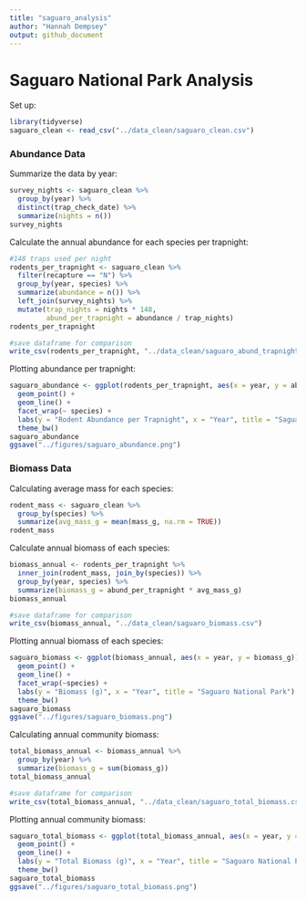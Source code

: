 ```yaml
---
title: "saguaro_analysis"
author: "Hannah Dempsey"
output: github_document
---
```


# Saguaro National Park Analysis

Set up:

```r
library(tidyverse)
saguaro_clean <- read_csv("../data_clean/saguaro_clean.csv")
```

### Abundance Data

Summarize the data by year:

```r
survey_nights <- saguaro_clean %>% 
  group_by(year) %>% 
  distinct(trap_check_date) %>% 
  summarize(nights = n())
survey_nights
```

Calculate the annual abundance for each species per trapnight:

```r
#148 traps used per night
rodents_per_trapnight <- saguaro_clean %>% 
  filter(recapture == "N") %>% 
  group_by(year, species) %>% 
  summarize(abundance = n()) %>% 
  left_join(survey_nights) %>% 
  mutate(trap_nights = nights * 148,
         abund_per_trapnight = abundance / trap_nights)
rodents_per_trapnight

#save dataframe for comparison
write_csv(rodents_per_trapnight, "../data_clean/saguaro_abund_trapnights.csv")
```

Plotting abundance per trapnight:

```r
saguaro_abundance <- ggplot(rodents_per_trapnight, aes(x = year, y = abund_per_trapnight)) +
  geom_point() +
  geom_line() +
  facet_wrap(~ species) +
  labs(y = "Rodent Abundance per Trapnight", x = "Year", title = "Saguaro National Park") +
  theme_bw()
saguaro_abundance
ggsave("../figures/saguaro_abundance.png")
```

### Biomass Data

Calculating average mass for each species:

```r
rodent_mass <- saguaro_clean %>% 
  group_by(species) %>% 
  summarize(avg_mass_g = mean(mass_g, na.rm = TRUE))
rodent_mass
```

Calculate annual biomass of each species:

```r
biomass_annual <- rodents_per_trapnight %>% 
  inner_join(rodent_mass, join_by(species)) %>% 
  group_by(year, species) %>% 
  summarize(biomass_g = abund_per_trapnight * avg_mass_g)
biomass_annual

#save dataframe for comparison
write_csv(biomass_annual, "../data_clean/saguaro_biomass.csv")
```

Plotting annual biomass of each species:

```r
saguaro_biomass <- ggplot(biomass_annual, aes(x = year, y = biomass_g)) +
  geom_point() +
  geom_line() +
  facet_wrap(~species) +
  labs(y = "Biomass (g)", x = "Year", title = "Saguaro National Park") +
  theme_bw()
saguaro_biomass
ggsave("../figures/saguaro_biomass.png")
```

Calculating annual community biomass:

```r
total_biomass_annual <- biomass_annual %>% 
  group_by(year) %>% 
  summarize(biomass_g = sum(biomass_g))
total_biomass_annual

#save dataframe for comparison
write_csv(total_biomass_annual, "../data_clean/saguaro_total_biomass.csv")
```

Plotting annual community biomass:

```r
saguaro_total_biomass <- ggplot(total_biomass_annual, aes(x = year, y = biomass_g)) +
  geom_point() +
  geom_line() +
  labs(y = "Total Biomass (g)", x = "Year", title = "Saguaro National Park") +
  theme_bw()
saguaro_total_biomass
ggsave("../figures/saguaro_total_biomass.png")
```
